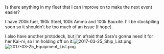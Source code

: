 Is there anything in my fleet that I can improve on to make the next event easier?

I have 200k fuel, 190k Steel, 100k Ammo and 100k Bauxite. I'll be stockpiling soon so it shouldn't be too much of an issue (I hope).

I also have another protodeck, but I'm afraid that Sara's gonna need it for her Kai-ni, so I'm holding off on it.[[File:2017-03-25_Ship_List.png|thumb]][[File:2017-03-25_Equipment_List.png|thumb]]<ac_metadata title="Where should I improve?"> </ac_metadata>